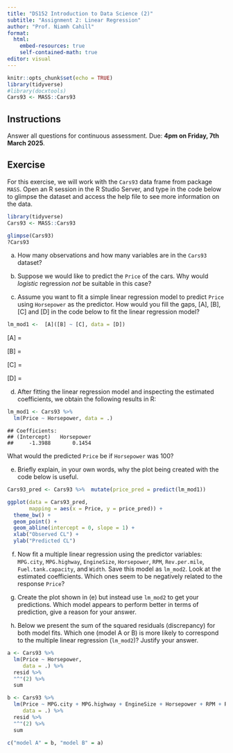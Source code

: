 ```yaml
---
title: "DS152 Introduction to Data Science (2)"
subtitle: "Assignment 2: Linear Regression"
author: "Prof. Niamh Cahill"
format: 
  html:
    embed-resources: true
    self-contained-math: true
editor: visual
---
```


```r
knitr::opts_chunk$set(echo = TRUE)
library(tidyverse)
#library(docxtools)
Cars93 <- MASS::Cars93
```

## Instructions

Answer all questions for continuous assessment. Due: **4pm on Friday, 7th March 2025**.

## Exercise

For this exercise, we will work with the `Cars93` data frame from package `MASS`. Open an R session in the R Studio Server, and type in the code below to glimpse the dataset and access the help file to see more information on the data.

```r
library(tidyverse)
Cars93 <- MASS::Cars93

glimpse(Cars93)
?Cars93
```

(a) How many observations and how many variables are in the `Cars93` dataset?

(b) Suppose we would like to predict the `Price` of the cars. Why would *logistic* regression *not* be suitable in this case?

(c) Assume you want to fit a simple linear regression model to predict `Price` using `Horsepower` as the predictor. How would you fill the gaps, \[A\], \[B\], \[C\] and \[D\] in the code below to fit the linear regression model?

```r
lm_mod1 <-  [A]([B] ~ [C], data = [D])
```

\[A\] =

\[B\] =

\[C\] =

\[D\] =

(d) After fitting the linear regression model and inspecting the estimated coefficients, we obtain the following results in R:

```r
lm_mod1 <- Cars93 %>%
  lm(Price ~ Horsepower, data = .) 
```

```         
## Coefficients:
## (Intercept)   Horsepower
##     -1.3988       0.1454
```

What would the predicted `Price` be if `Horsepower` was 100?

(e) Briefly explain, in your own words, why the plot being created with the code below is useful.

```r
Cars93_pred <- Cars93 %>%  mutate(price_pred = predict(lm_mod1))

ggplot(data = Cars93_pred,
       mapping = aes(x = Price, y = price_pred)) +
  theme_bw() +
  geom_point() +
  geom_abline(intercept = 0, slope = 1) +
  xlab("Observed CL") + 
  ylab("Predicted CL")
```

(f) Now fit a multiple linear regression using the predictor variables: `MPG.city`, `MPG.highway`, `EngineSize`, `Horsepower`, `RPM`, `Rev.per.mile`, `Fuel.tank.capacity`, and `Width`. Save this model as `lm_mod2`. Look at the estimated coefficients. Which ones seem to be negatively related to the response `Price`?

(g) Create the plot shown in (e) but instead use `lm_mod2` to get your predictions. Which model appears to perform better in terms of prediction, give a reason for your answer.

(h) Below we present the sum of the squared residuals (discrepancy) for both model fits. Which one (model A or B) is more likely to correspond to the multiple linear regression (`lm_mod2`)? Justify your answer.

```r
a <- Cars93 %>%
  lm(Price ~ Horsepower,
     data = .) %>%
  resid %>%
  "^"(2) %>%
  sum

b <- Cars93 %>%
  lm(Price ~ MPG.city + MPG.highway + EngineSize + Horsepower + RPM + Rev.per.mile + Fuel.tank.capacity + Width,
     data = .) %>%
  resid %>%
  "^"(2) %>%
  sum

c("model A" = b, "model B" = a)
```

<!-- ## Exercise 2 -->

<!-- A breast cancer study was conducted by Dr William Wolberg from the University of Wisconsin-Madison. He assessed biopsies of breast tumours for 699 patients up to 15 July 1992, and recorded nine different attributes, which are scores based on a scale from 1 to 10 on different features of the tumours. The response variable is whether the tumour was "benign" or "malignant". If you would like to see more information, type this in R: -->

<!-- ```{r, eval = FALSE} -->

<!-- library(MASS) -->

<!-- ?biopsy -->

<!-- ``` -->

<!-- Answer the following questions. -->

<!-- \textbf{(a)} Is this an \textit{observational} study? Why or why not? -->

<!-- \textbf{(b)} Is this a \textit{retrospective} or \textit{prospective} study? Or isn't there enough information to tell? Justify your answer. -->

<!-- \textbf{(c)} Suppose you would like to predict, based on the attributes, whether the tumour was benign or malignant. Why would \textit{linear} regression be unsuitable in this case? -->

<!-- \textbf{(d)} The following is a result from carrying out multiple logistic regression in this data, using a binary response variable (1 if the tumour was malignant and 0 if it was benign). -->

<!-- ```{r} -->

<!-- library(tidyverse) -->

<!-- library(MASS) -->

<!-- biopsy %>% -->

<!--   mutate(malignant = as.numeric(class == "malignant")) %>% -->

<!--   glm(malignant ~ V1 + V2 + V3 + V4 + V5 + V7 + V8 + V9, -->

<!--       family = binomial, -->

<!--       data = .) %>% -->

<!--   coef %>% -->

<!--   round(4) -->

<!-- ``` -->

<!-- The predictor `V3` is a scale referring to the uniformity of cell shape. How would an increase of 1 unit in this scale affect the prediction of this model as to whether the tumour is malignant or benign? -->

<!-- ## Exercise 3 -->

<!-- For each of the scenarios below, answer the following question: -->

<!-- Is there evidence of a causal relationship between the variables? List possible confounders that could affect both variables and would have to be corrected for when analysing the data. -->

<!-- \textbf{(a) Scenario 1} The number of hits on a particular website is positively correlated with the rate of success of that company in delivering a good solution to their clients. -->

<!-- \textbf{(b) Scenario 2} The number of people buying umbrellas is positively correlated with the number of people hit by a car. -->

<!-- \textbf{(c) Scenario 3} The number of coats and gloves bought in a department store is positively correlated with the number of people buying cold and flu tablets in a local pharmacy. -->

<!-- \textbf{(d) Scenario 4} The number of flyers and posters depicting politicians in different towns is positively correlated with the number of tweets about politics from people that live in those areas. -->
